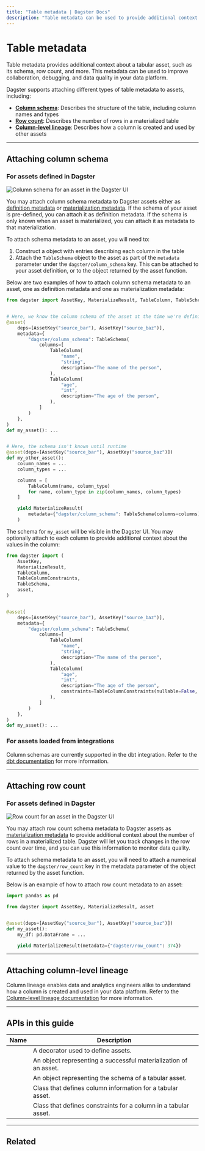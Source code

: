 ```yaml
---
title: "Table metadata | Dagster Docs"
description: "Table metadata can be used to provide additional context about a tabular asset, such as its schema, row count, and more."
---
```


# Table metadata

Table metadata provides additional context about a tabular asset, such as its schema, row count, and more. This metadata can be used to improve collaboration, debugging, and data quality in your data platform.

Dagster supports attaching different types of table metadata to assets, including:

- [**Column schema**](#attaching-column-schema): Describes the structure of the table, including column names and types
- [**Row count**](#attaching-row-count): Describes the number of rows in a materialized table
- [**Column-level lineage**](#attaching-column-level-lineage): Describes how a column is created and used by other assets

---

## Attaching column schema

### For assets defined in Dagster

<Image
alt="Column schema for an asset in the Dagster UI"
src="/images/concepts/metadata-tags/metadata-table-schema.png"
width={1793}
height={652}
/>

You may attach column schema metadata to Dagster assets either as [definition metadata](/concepts/metadata-tags/asset-metadata#attaching-definition-metadata) or [materialization metadata](/concepts/metadata-tags/asset-metadata#attaching-materialization-metadata). If the schema of your asset is pre-defined, you can attach it as definition metadata. If the schema is only known when an asset is materialized, you can attach it as metadata to that materialization.

To attach schema metadata to an asset, you will need to:

1. Construct a <PyObject object="TableSchema"/> object with <PyObject object="TableColumn"  /> entries describing each column in the table
2. Attach the `TableSchema` object to the asset as part of the `metadata` parameter under the `dagster/column_schema` key. This can be attached to your asset definition, or to the <PyObject object="MaterializeResult" /> object returned by the asset function.

Below are two examples of how to attach column schema metadata to an asset, one as definition metadata and one as materialization metadata:

```python file=/concepts/metadata-tags/asset_column_schema.py
from dagster import AssetKey, MaterializeResult, TableColumn, TableSchema, asset


# Here, we know the column schema of the asset at the time we're defining it, so we can attach it to the asset decorator
@asset(
    deps=[AssetKey("source_bar"), AssetKey("source_baz")],
    metadata={
        "dagster/column_schema": TableSchema(
            columns=[
                TableColumn(
                    "name",
                    "string",
                    description="The name of the person",
                ),
                TableColumn(
                    "age",
                    "int",
                    description="The age of the person",
                ),
            ]
        )
    },
)
def my_asset(): ...


# Here, the schema isn't known until runtime
@asset(deps=[AssetKey("source_bar"), AssetKey("source_baz")])
def my_other_asset():
    column_names = ...
    column_types = ...

    columns = [
        TableColumn(name, column_type)
        for name, column_type in zip(column_names, column_types)
    ]

    yield MaterializeResult(
        metadata={"dagster/column_schema": TableSchema(columns=columns)}
    )
```

The schema for `my_asset` will be visible in the Dagster UI. You may optionally attach <PyObject object="TableColumnConstraints"/> to each column to provide additional context about the values in the column:

```python file=/concepts/metadata-tags/asset_column_schema_constraints.py
from dagster import (
    AssetKey,
    MaterializeResult,
    TableColumn,
    TableColumnConstraints,
    TableSchema,
    asset,
)


@asset(
    deps=[AssetKey("source_bar"), AssetKey("source_baz")],
    metadata={
        "dagster/column_schema": TableSchema(
            columns=[
                TableColumn(
                    "name",
                    "string",
                    description="The name of the person",
                ),
                TableColumn(
                    "age",
                    "int",
                    description="The age of the person",
                    constraints=TableColumnConstraints(nullable=False, other=[">0"]),
                ),
            ]
        )
    },
)
def my_asset(): ...
```

### For assets loaded from integrations

Column schemas are currently supported in the dbt integration. Refer to the [dbt documentation](/integrations/dbt/reference) for more information.

---

## Attaching row count

### For assets defined in Dagster

<Image
alt="Row count for an asset in the Dagster UI"
src="/images/concepts/metadata-tags/metadata-row-count.png"
width={1921}
height={559}
/>

You may attach row count schema metadata to Dagster assets as [materialization metadata](/concepts/metadata-tags/asset-metadata#attaching-materialization-metadata) to provide additional context about the number of rows in a materialized table. Dagster will let you track changes in the row count over time, and you can use this information to monitor data quality.

To attach schema metadata to an asset, you will need to attach a numerical value to the `dagster/row_count` key in the metadata parameter of the <PyObject object="MaterializeResult" /> object returned by the asset function.

Below is an example of how to attach row count metadata to an asset:

```python file=/concepts/metadata-tags/asset_row_count.py
import pandas as pd

from dagster import AssetKey, MaterializeResult, asset


@asset(deps=[AssetKey("source_bar"), AssetKey("source_baz")])
def my_asset():
    my_df: pd.DataFrame = ...

    yield MaterializeResult(metadata={"dagster/row_count": 374})
```

---

## Attaching column-level lineage

Column lineage enables data and analytics engineers alike to understand how a column is created and used in your data platform. Refer to the [Column-level lineage documentation](/concepts/metadata-tags/asset-metadata/column-level-lineage) for more information.

---

## APIs in this guide

| Name                                         | Description                                                      |
| -------------------------------------------- | ---------------------------------------------------------------- |
| <PyObject object="asset" decorator />        | A decorator used to define assets.                               |
| <PyObject object="MaterializeResult" />      | An object representing a successful materialization of an asset. |
| <PyObject object="TableSchema" />            | An object representing the schema of a tabular asset.            |
| <PyObject object="TableColumn" />            | Class that defines column information for a tabular asset.       |
| <PyObject object="TableColumnConstraints" /> | Class that defines constraints for a column in a tabular asset.  |

---

## Related

<ArticleList>
  <ArticleListItem
    title="Asset metadata"
    href="/concepts/metadata-tags/asset-metadata"
  ></ArticleListItem>
  <ArticleListItem
    title="Column-level lineage"
    href="/concepts/metadata-tags/asset-metadata/column-level-lineage"
  ></ArticleListItem>
  <ArticleListItem
    title="Metadata & tags"
    href="/concepts/metadata-tags"
  ></ArticleListItem>
  <ArticleListItem
    title="Asset definitions"
    href="/concepts/assets/software-defined-assets"
  ></ArticleListItem>
</ArticleList>
